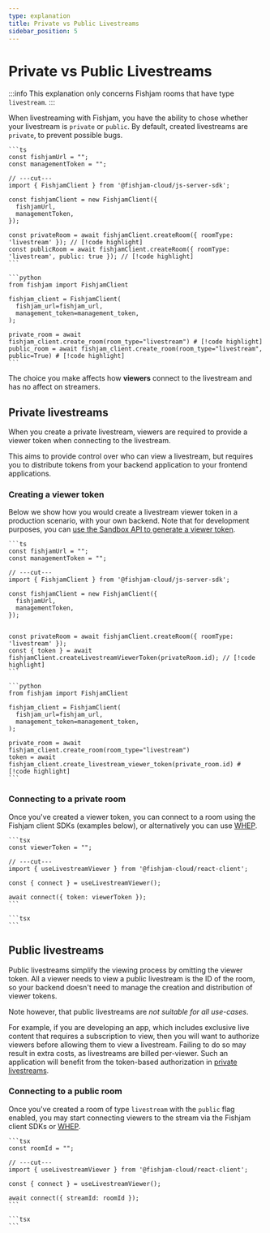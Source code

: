 ```yaml
---
type: explanation
title: Private vs Public Livestreams
sidebar_position: 5
---
```



# Private vs Public Livestreams

:::info
This explanation only concerns Fishjam rooms that have type `livestream`.
:::

When livestreaming with Fishjam, you have the ability to chose whether your livestream is `private` or `public`.
By default, created livestreams are `private`, to prevent possible bugs.

<Tabs groupId="language">
  <TabItem value="ts" label="Typescript">
  
    ```ts
    const fishjamUrl = "";
    const managementToken = "";

    // ---cut---
    import { FishjamClient } from '@fishjam-cloud/js-server-sdk';

    const fishjamClient = new FishjamClient({
      fishjamUrl,
      managementToken,
    });

    const privateRoom = await fishjamClient.createRoom({ roomType: 'livestream' }); // [!code highlight]
    const publicRoom = await fishjamClient.createRoom({ roomType: 'livestream', public: true }); // [!code highlight]
    ```

  </TabItem>

  <TabItem value="python" label="Python">

    ```python
    from fishjam import FishjamClient

    fishjam_client = FishjamClient(
      fishjam_url=fishjam_url,
      management_token=management_token,
    );

    private_room = await fishjam_client.create_room(room_type="livestream") # [!code highlight]
    public_room = await fishjam_client.create_room(room_type="livestream", public=True) # [!code highlight]
    ```

  </TabItem>
</Tabs>

The choice you make affects how **viewers** connect to the livestream and has no affect on streamers.

## Private livestreams

When you create a private livestream, viewers are required to provide a viewer token when connecting to the livestream.

This aims to provide control over who can view a livestream, but requires you to distribute tokens from your backend application to your frontend applications.

### Creating a viewer token

Below we show how you would create a livestream viewer token in a production scenario, with your own backend.
Note that for development purposes, you can [use the Sandbox API to generate a viewer token](/tutorials/livestreaming#obtaining-a-token-1).

<Tabs groupId="language">
  <TabItem value="ts" label="Typescript">
  
    ```ts
    const fishjamUrl = "";
    const managementToken = "";

    // ---cut---
    import { FishjamClient } from '@fishjam-cloud/js-server-sdk';

    const fishjamClient = new FishjamClient({
      fishjamUrl,
      managementToken,
    });


    const privateRoom = await fishjamClient.createRoom({ roomType: 'livestream' });
    const { token } = await fishjamClient.createLivestreamViewerToken(privateRoom.id); // [!code highlight]
    ```

  </TabItem>

  <TabItem value="python" label="Python">

    ```python
    from fishjam import FishjamClient

    fishjam_client = FishjamClient(
      fishjam_url=fishjam_url,
      management_token=management_token,
    );

    private_room = await fishjam_client.create_room(room_type="livestream")
    token = await fishjam_client.create_livestream_viewer_token(private_room.id) # [!code highlight]
    ```

  </TabItem>
</Tabs>

### Connecting to a private room

Once you've created a viewer token, you can connect to a room using the Fishjam client SDKs (examples below), or alternatively you can use [WHEP](/how-to/features/whip-whep#private-livestreams).

<Tabs groupId="platform">
  <TabItem value="react" label="React">
  
    ```tsx
    const viewerToken = "";

    // ---cut---
    import { useLivestreamViewer } from '@fishjam-cloud/react-client';

    const { connect } = useLivestreamViewer();

    await connect({ token: viewerToken });
    ```

  </TabItem>

  <TabItem value="react-native" label="React Native">

    ```tsx
    ```

  </TabItem>
 </Tabs>

## Public livestreams

Public livestreams simplify the viewing process by omitting the viewer token.
All a viewer needs to view a public livestream is the ID of the room, so your backend doesn't need to manage the creation and distribution of viewer tokens.

Note however, that public livestreams are _not suitable for all use-cases_.

For example, if you are developing an app, which includes exclusive live content that requires a subscription to view, then you will want to authorize viewers before allowing them to view a livestream.
Failing to do so may result in extra costs, as livestreams are billed per-viewer.
Such an application will benefit from the token-based authorization in [private livestreams](#private-livestreams).

### Connecting to a public room

Once you've created a room of type `livestream` with the `public` flag enabled, you may start connecting viewers to the stream via the Fishjam client SDKs or [WHEP](/how-to/features/whip-whep#public-livestreams).

<Tabs groupId="platform">
  <TabItem value="react" label="React">
  
    ```tsx
    const roomId = "";

    // ---cut---
    import { useLivestreamViewer } from '@fishjam-cloud/react-client';

    const { connect } = useLivestreamViewer();

    await connect({ streamId: roomId });
    ```

  </TabItem>

  <TabItem value="react-native" label="React Native">

    ```tsx
    ```

  </TabItem>
 </Tabs>

